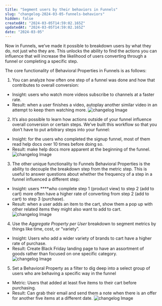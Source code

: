 ```yaml
---
title: "Segment users by their behaviors in Funnels"
slug: "changelog-2024-03-05-funnels-behaviors"
hidden: false
createdAt: "2024-03-05T14:59:02.165Z"
updatedAt: "2024-03-05T14:59:02.165Z"
date: "2024-03-05"
---
```

Now in Funnels, we’ve made it possible to breakdown users by what they do, not just who they are. This unlocks the ability to find the actions you can influence that will increase the likelihood of users converting through a funnel or completing a specific step. 

The core functionality of Behavioral Properties in Funnels is as follows:
1. You can analyze how often one step of a funnel was done and how that contributes to overall conversion:
- Insight: users who watch more videos subscribe to channels at a faster rate.
- Result: when a user finishes a video, autoplay another similar video in an attempt to keep them watching more.
![changelog Image](/changelog/funnelsbp2.png)

2. It’s also possible to learn how actions outside of your funnel influence overall conversion or certain steps. We’ve built this workflow so that you don’t have to put arbitrary steps into your funnel:
- Insight: for the users who completed the signup funnel, most of them read help docs over 10 times before doing so.
- Result: make help docs more apparent at the beginning of the funnel.
![changelog Image](/changelog/funnelsbp1.png)

3. The other unique functionality to Funnels Behavioral Properties is the ability to decouple the breakdown step from the metric step. This is useful to answer questions about whether the frequency of a step in a funnel influenced a different step:
- Insight: users ****who complete step 1 (product view) to step 2 (add to cart) more often have a higher rate of converting from step 2 (add to cart) to step 3 (purchase).
- Result: when a user adds an item to the cart, show them a pop up with other related items they might also want to add to cart.
![changelog Image](/changelog/funnelsbp3.png)

4. Use the *Aggregate Property per User* breakdown to segment metrics by things like time, cost, or “variety”.
- Insight: Users who add a wider variety of brands to cart have a higher rate of purchase.
- Result: Create Black Friday landing page to have an assortment of goods rather than focused on one specific category.
![changelog Image](/changelog/funnelsbp4.png)

5. Set a Behavioral Property as a filter to dig deep into a select group of users who are behaving a specific way in the funnel
- Metric: Users that added at least five items to their cart before purchasing.
- Result: Can grab their email and send them a note when there is an offer for another five items at a different date.
![changelog Image](/changelog/funnelsbp5.png)
